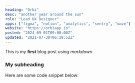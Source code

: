 ```yaml
---
heading: "Orbi"
desc: "another year around the sun"
role: "Lead UX Designer"
apps: ["figma", "notion", "analytics", "sentry", "maze"]
website: "https://orbiapp.io"
posted: "2024-09-01T09:00:00Z"
updated: "2021-07-30T06:18:52Z"
---
```


This is my **first** blog post using _markdown_

### My subheading

Here are some code snippet below:
